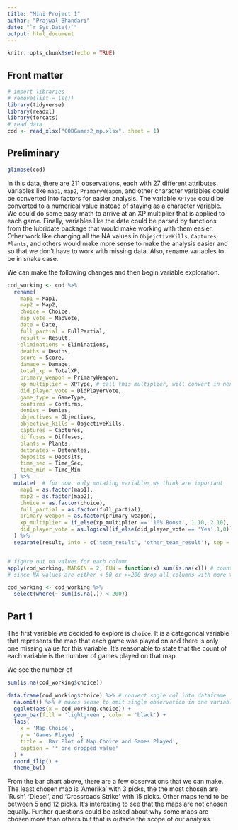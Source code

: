 ```yaml
---
title: "Mini Project 1"
author: "Prajwal Bhandari"
date: "`r Sys.Date()`"
output: html_document
---
```


```r
knitr::opts_chunk$set(echo = TRUE)
```


## Front matter
```r
# import libraries
# remove(list = ls())
library(tidyverse)
library(readxl)
library(forcats)
# read data
cod <- read_xlsx("CODGames2_mp.xlsx", sheet = 1)
```


## Preliminary 
```r
glimpse(cod)
```

In this data, there are 211 observations, each with 27 different attributes. Variables like `map1`, `map2`, `PrimaryWeapom`, and other character variables could be converted into factors for easier analysis. The variable `XPType` could be converted to a numerical value instead of staying as a character variable. We could do some easy math to arrive at an XP multiplier that is applied to each game. Finally, variables like the date could be parsed by functions from the lubridate package that would make working with them easier. Other work like changing all the NA values in `ObjejctiveKills`, `Captures`, `Plants`, and others would make more sense to make the analysis easier and so that we don't have to work with missing data. Also, rename variables to be in snake case. 

We can make the following changes and then begin variable exploration. 
```r
cod_working <- cod %>%
  rename(
    map1 = Map1,
    map2 = Map2,
    choice = Choice,
    map_vote = MapVote,
    date = Date,
    full_partial = FullPartial,
    result = Result,
    eliminations = Eliminations,
    deaths = Deaths,
    score = Score,
    damage = Damage,
    total_xp = TotalXP,
    primary_weapon = PrimaryWeapon,
    xp_multiplier = XPType, # call this multiplier, will convert in next command
    did_player_vote = DidPlayerVote,
    game_type = GameType,
    confirms = Confirms,
    denies = Denies,
    objectives = Objectives,
    objective_kills = ObjectiveKills,
    captures = Captures,
    diffuses = Diffuses,
    plants = Plants,
    detonates = Detonates,
    deposits = Deposits,
    time_sec = Time_Sec,
    time_min = Time_Min
  ) %>%
  mutate(  # for now, only mutating variables we think are important
    map1 = as.factor(map1), 
    map2 = as.factor(map2),
    choice = as.factor(choice),
    full_partial = as.factor(full_partial),
    primary_weapon = as.factor(primary_weapon),
    xp_multiplier = if_else(xp_multiplier == '10% Boost', 1.10, 2.10),
    did_player_vote = as.logical(if_else(did_player_vote == 'Yes',1,0)),
  ) %>%
  separate(result, into = c('team_result', 'other_team_result'), sep = '-', extra = 'merge', convert = TRUE) 


# figure out na values for each column
apply(cod_working, MARGIN = 2, FUN = function(x) sum(is.na(x))) # counts total NA in columns
# since NA values are either < 50 or >=200 drop all columns with more than 200 NA values

cod_working <- cod_working %>%
  select(where(~ sum(is.na(.)) < 200))

```




## Part 1 

The first variable we decided to explore is `choice`. It is a categorical variable that represents the map that each game was played on and there is only one missing value for this variable. It's reasonable to state that the count of each variable is the number of games played on that map. 

We see the number of 
```r
sum(is.na(cod_working$choice))
```

```r
data.frame(cod_working$choice) %>% # convert sngle col into dataframe
  na.omit() %>% # makes sense to omit single observation in one variable
  ggplot(aes(x = cod_working.choice)) +
  geom_bar(fill = 'lightgreen', color = 'black') +
  labs(
    x = 'Map Choice',
    y = 'Games Played ', 
    title = 'Bar Plot of Map Choice and Games Played',
    caption = '* one dropped value'
  ) +
  coord_flip() +
  theme_bw()
```

From the bar chart above, there are a few observations that we can make. The least chosen map is 'Amerika' with 3 picks, the the most chosen are 'Rush', 'Diesel', and 'Crossroads Strike' with 15 picks. Other maps tend to be between 5 and 12 picks. It's interesting to see that the maps are not chosen equally. Further questions could be asked about why some maps are chosen more than others but that is outside the scope of our analysis. 

